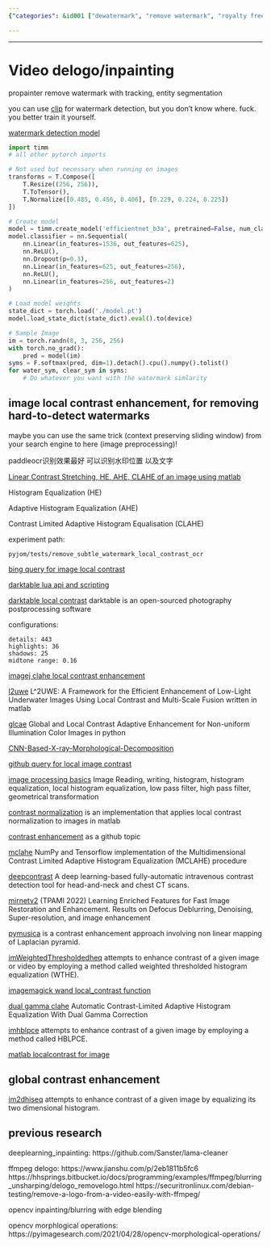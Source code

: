 ```yaml
---
{"categories": &id001 ["dewatermark", "remove watermark", "royalty free", "stub"], "category": "AI", "date": "2023-12-22 23:52:59", "description": "This article compares two methods for detecting and removing watermarks. Comment A focuses on video watermarks using specific transforms/models, while Comment B emphasizes local contrast enhancement for subtle watermark detection improvements.", "tags": *id001, "title": "Video delogo_inpainting"}

---
```


------

# Video delogo/inpainting

propainter remove watermark with tracking, entity segmentation


you can use [clip](https://github.com/LAION-AI/LAION-5B-WatermarkDetection) for watermark detection, but you don't know where. fuck. you better train it yourself.


[watermark detection model](https://wandb.ai/arkseal/laion-watermark-detection/artifacts/model/model/f88165bb9d2cbccc51b5)

```python
import timm
# all other pytorch imports

# Not used but necessary when running on images
transforms = T.Compose([
    T.Resize((256, 256)),
    T.ToTensor(),
    T.Normalize([0.485, 0.456, 0.406], [0.229, 0.224, 0.225])
])

# Create model
model = timm.create_model('efficientnet_b3a', pretrained=False, num_classes=2)
model.classifier = nn.Sequential(
    nn.Linear(in_features=1536, out_features=625),
    nn.ReLU(),
    nn.Dropout(p=0.3),
    nn.Linear(in_features=625, out_features=256),
    nn.ReLU(),
    nn.Linear(in_features=256, out_features=2)
)

# Load model weights
state_dict = torch.load('./model.pt')
model.load_state_dict(state_dict).eval().to(device)

# Sample Image
im = torch.randn(8, 3, 256, 256)
with torch.no_grad():
    pred = model(im)
syms = F.softmax(pred, dim=1).detach().cpu().numpy().tolist()
for water_sym, clear_sym in syms:
    # Do whatever you want with the watermark simlarity
```


## image local contrast enhancement, for removing hard-to-detect watermarks

maybe you can use the same trick (context preserving sliding window) from your search engine to here (image preprocessing)!

paddleocr识别效果最好 可以识别水印位置 以及文字

[Linear Contrast Stretching, HE, AHE, CLAHE of an image using matlab](https://github.com/Tejesh-Raut/Image-Linear-Contrast-Stretching-HE-AHE-CLAHE-Gray-Scale-Transformation)

Histogram Equalization (HE)

Adaptive Histogram Equalization (AHE)

Contrast Limited Adaptive Histogram Equalisation (CLAHE)

experiment path:

`pyjom/tests/remove_subtle_watermark_local_contrast_ocr`

[bing query for image local contrast](https://cn.bing.com/search?q=image+local+contrast&qs=n&form=QBRE&sp=-1&pq=image+local+contrast&sc=2-20&sk=&cvid=55BB4B6B6AE74F8FA6271F34C6201403&ghsh=0&ghacc=0&ghpl=)

[darktable lua api and scripting](https://darktable-org.github.io/luadocs/lua.scripts.manual/scripts/examples/api_version)

[darktable local contrast](https://docs.darktable.org/usermanual/development/en/module-reference/processing-modules/local-contrast/) darktable is an open-sourced photography postprocessing software

configurations:
```log
details: 443
highlights: 36
shadows: 25
midtone range: 0.16
```

[imagej clahe local contrast enhancement](https://imagej.net/plugins/clahe)

[l2uwe](https://github.com/tunai/l2uwe) L^2UWE: A Framework for the Efficient Enhancement of Low-Light Underwater Images Using Local Contrast and Multi-Scale Fusion written in matlab

[glcae](https://github.com/pengyan510/glcae) Global and Local Contrast Adaptive Enhancement for Non-uniform Illumination Color Images in python

[CNN-Based-X-ray-Morphological-Decomposition](https://github.com/tahanimadmad/CNN-Based-X-ray-Morphological-Decomposition-)

[github query for local image contrast](https://github.com/search?p=2&q=image+local+contrast&type=Repositories)

[image processing basics](https://github.com/Auggen21/image_processing_basics) Image Reading, writing, histogram, histogram equalization, local histogram equalization, low pass filter, high pass filter, geometrical transformation

[contrast normalization](https://github.com/Dinista/Contrast-Normalization) is an implementation that applies local contrast normalization to images in matlab

[contrast enhancement](https://github.com/topics/contrast-enhancement?l=python) as a github topic

[mclahe](https://github.com/VincentStimper/mclahe) NumPy and Tensorflow implementation of the Multidimensional Contrast Limited Adaptive Histogram Equalization (MCLAHE) procedure

[deepcontrast](https://github.com/AIM-Harvard/DeepContrast) A deep learning-based fully-automatic intravenous contrast detection tool for head-and-neck and chest CT scans.

[mirnetv2](https://github.com/swz30/MIRNetv2) (TPAMI 2022) Learning Enriched Features for Fast Image Restoration and Enhancement. Results on Defocus Deblurring, Denoising, Super-resolution, and image enhancement

[pymusica](https://github.com/lafith/pymusica) is a contrast enhancement approach involving non linear mapping of Laplacian pyramid.

[imWeightedThresholdedheq](https://github.com/Mamdasn/imWeightedThresholdedheq) attempts to enhance contrast of a given image or video by employing a method called weighted thresholded histogram equalization (WTHE).

[imagemagick wand local_contrast function](https://www.geeksforgeeks.org/wand-local_contrast-function-python/)

[dual gamma clahe](https://github.com/dimimal/dual_gamma_clahe) Automatic Contrast-Limited Adaptive Histogram Equalization With Dual Gamma Correction

[imhblpce](https://github.com/Mamdasn/imhblpce) attempts to enhance contrast of a given image by employing a method called HBLPCE.

[matlab localcontrast for image](https://ww2.mathworks.cn/help/images/ref/localcontrast.html)

## global contrast enhancement

[im2dhiseq](https://github.com/Mamdasn/im2dhisteq)  attempts to enhance contrast of a given image by equalizing its two dimensional histogram.

## previous research

deeplearning_inpainting:
https://github.com/Sanster/lama-cleaner

ffmpeg delogo:
https://www.jianshu.com/p/2eb1811b5fc6
https://hhsprings.bitbucket.io/docs/programming/examples/ffmpeg/blurring_unsharping/delogo_removelogo.html
https://securitronlinux.com/debian-testing/remove-a-logo-from-a-video-easily-with-ffmpeg/

opencv inpainting/blurring with edge blending

opencv morphlogical operations:
https://pyimagesearch.com/2021/04/28/opencv-morphological-operations/

